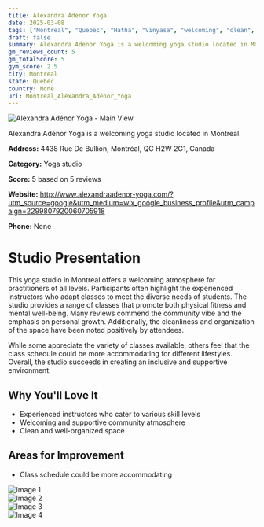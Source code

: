 ```yaml
---
title: Alexandra Adénor Yoga
date: 2025-03-08
tags: ["Montreal", "Quebec", "Hatha", "Vinyasa", "welcoming", "clean", "Montreal"]  
draft: false
summary: Alexandra Adénor Yoga is a welcoming yoga studio located in Montreal.
gm_reviews_count: 5
gm_totalScore: 5
gym_score: 2.5
city: Montreal
state: Quebec
country: None
url: Montreal_Alexandra_Adénor_Yoga
---
```


<div className="aspect-[16/9] relative my-8">
  <img 
    src="https://lh5.googleusercontent.com/p/AF1QipMxZop0D4ez4wvh2NKN37MDg7lo4c7RgHDdvlF2=w1920-h1080-k-no"
    alt="Alexandra Adénor Yoga - Main View"
    className="object-cover absolute inset-0 w-full h-full rounded-lg"
  />
</div>

Alexandra Adénor Yoga is a welcoming yoga studio located in Montreal.

**Address:** 4438 Rue De Bullion, Montréal, QC H2W 2G1, Canada

**Category:** Yoga studio

**Score:** 5 based on 5 reviews

**Website:** http://www.alexandraadenor-yoga.com/?utm_source=google&utm_medium=wix_google_business_profile&utm_campaign=2299807920060705918

**Phone:** None

# Studio Presentation

This yoga studio in Montreal offers a welcoming atmosphere for practitioners of all levels. Participants often highlight the experienced instructors who adapt classes to meet the diverse needs of students. The studio provides a range of classes that promote both physical fitness and mental well-being. Many reviews commend the community vibe and the emphasis on personal growth. Additionally, the cleanliness and organization of the space have been noted positively by attendees.

While some appreciate the variety of classes available, others feel that the class schedule could be more accommodating for different lifestyles. Overall, the studio succeeds in creating an inclusive and supportive environment.

## Why You'll Love It

- Experienced instructors who cater to various skill levels
- Welcoming and supportive community atmosphere
- Clean and well-organized space

## Areas for Improvement

- Class schedule could be more accommodating

<div className="grid grid-cols-1 xl:grid-cols-2 gap-4 my-8">
<div className="aspect-[4/3] relative"><img src="https://lh5.googleusercontent.com/p/AF1QipNKKMXONV0M8h7BcycqfhJsOQS6DoFBdn9wJr_o=w1920-h1080-k-no" alt="Image 1" className="object-cover absolute inset-0 w-full h-full rounded-lg" /></div>
<div className="aspect-[4/3] relative"><img src="https://lh5.googleusercontent.com/p/AF1QipPjFo9R1R1D7WzNINgoYcGmMaoXxtNiVC7S08T4=w1920-h1080-k-no" alt="Image 2" className="object-cover absolute inset-0 w-full h-full rounded-lg" /></div>
<div className="aspect-[4/3] relative"><img src="https://lh5.googleusercontent.com/p/AF1QipNGQUkvEMy5yWuNwALMXLVTiFlJiPq0Yj9yaAqd=w1920-h1080-k-no" alt="Image 3" className="object-cover absolute inset-0 w-full h-full rounded-lg" /></div>
<div className="aspect-[4/3] relative"><img src="https://lh5.googleusercontent.com/p/AF1QipOEi6G7mPeLQo2NXsbOL5z8NtXo14QfXWClnygy=w1920-h1080-k-no" alt="Image 4" className="object-cover absolute inset-0 w-full h-full rounded-lg" /></div>
</div>